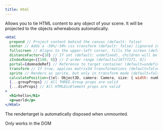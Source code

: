 ```yaml
---
title: Html
---
```


Allows you to tie HTML content to any object of your scene. It will be projected to the objects whereabouts automatically.

```jsx
<Html
  prepend // Project content behind the canvas (default: false)
  center // Adds a -50%/-50% css transform (default: false) [ignored in transform mode]
  fullscreen // Aligns to the upper-left corner, fills the screen (default:false) [ignored in transform mode]
  distanceFactor={10} // If set (default: undefined), children will be scaled by this factor, and also by distance to a PerspectiveCamera / zoom by a OrthographicCamera.
  zIndexRange={[100, 0]} // Z-order range (default=[16777271, 0])
  portal={domnodeRef} // Reference to target container (default=undefined)
  transform // If true, applies matrix3d transformations (default=false)
  sprite // Renders as sprite, but only in transform mode (default=false)
  calculatePosition={(el: Object3D, camera: Camera, size: { width: number; height: number }) => number[]} // Override default positioning function. May be removed in the future (default=undefined) [ignored in transform mode]
  {...groupProps} // All THREE.Group props are valid
  {...divProps} // All HTMLDivElement props are valid
>
  <h1>hello</h1>
  <p>world</p>
</Html>
```

The rendertarget is automatically disposed when unmounted.

<Hint>Only works in the DOM</Hint>

<StoryBook lib="drei" id="misc-html--html-st" />

